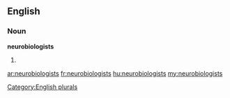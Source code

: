 ==English==

===Noun===
'''neurobiologists'''

# {{plural of|[[neurobiologist]]}}

[[Category:English plurals]]

[[ar:neurobiologists]]
[[fr:neurobiologists]]
[[hu:neurobiologists]]
[[my:neurobiologists]]